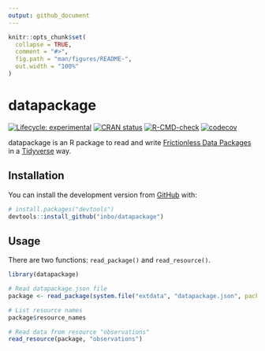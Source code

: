 ```yaml
---
output: github_document
---
```


<!-- README.md is generated from README.Rmd. Please edit that file -->

```r
knitr::opts_chunk$set(
  collapse = TRUE,
  comment = "#>",
  fig.path = "man/figures/README-",
  out.width = "100%"
)
```

# datapackage

<!-- badges: start -->
[![Lifecycle: experimental](https://img.shields.io/badge/lifecycle-experimental-orange.svg)](https://lifecycle.r-lib.org/articles/stages.html#experimental)
[![CRAN status](https://www.r-pkg.org/badges/version/datapackage)](https://CRAN.R-project.org/package=datapackage)
[![R-CMD-check](https://github.com/inbo/datapackage/workflows/R-CMD-check/badge.svg)](https://github.com/inbo/datapackage/actions)
[![codecov](https://codecov.io/gh/inbo/datapackage/branch/main/graph/badge.svg?token=bKtiHW21K0)](https://codecov.io/gh/inbo/datapackage)
<!-- badges: end -->

datapackage is an R package to read and write [Frictionless Data Packages](https://specs.frictionlessdata.io/data-package/) in a [Tidyverse](https://www.tidyverse.org/) way.

## Installation

You can install the development version from [GitHub](https://github.com/) with:

``` r
# install.packages("devtools")
devtools::install_github("inbo/datapackage")
```

## Usage

There are two functions: `read_package()` and `read_resource()`.

```r
library(datapackage)

# Read datapackage.json file
package <- read_package(system.file("extdata", "datapackage.json", package = "datapackage"))

# List resource names
package$resource_names

# Read data from resource "observations"
read_resource(package, "observations")
```
